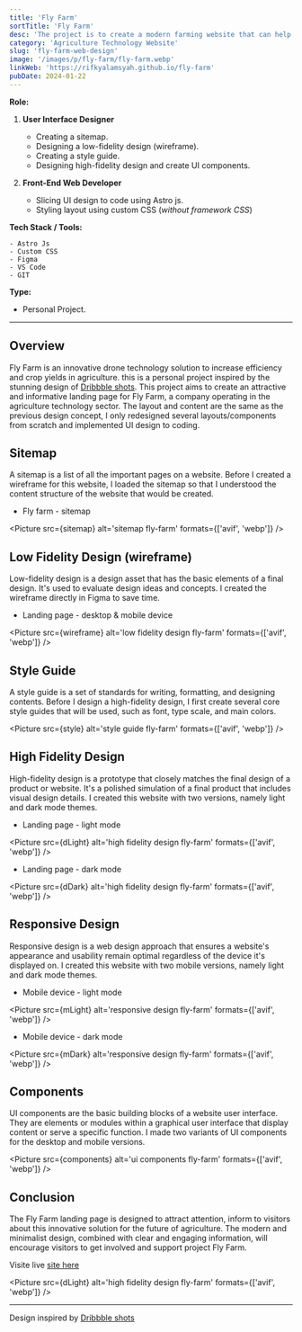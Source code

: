 ```yaml
---
title: 'Fly Farm'
sortTitle: 'Fly Farm'
desc: 'The project is to create a modern farming website that can help open the doors to the digitally connected world of modern farming.'
category: 'Agriculture Technology Website'
slug: 'fly-farm-web-design'
image: '/images/p/fly-farm/fly-farm.webp'
linkWeb: 'https://rifkyalamsyah.github.io/fly-farm'
pubDate: 2024-01-22
---
```


**Role:**

1. **User Interface Designer**

   - Creating a sitemap.
   - Designing a low-fidelity design (wireframe).
   - Creating a style guide.
   - Designing high-fidelity design and create UI components.

2. **Front-End Web Developer**

   - Slicing UI design to code using Astro js.
   - Styling layout using custom CSS (_without framework CSS_)

**Tech Stack / Tools:**

    - Astro Js
    - Custom CSS
    - Figma
    - VS Code
    - GIT

**Type:**

- Personal Project.

---


## Overview

Fly Farm is an innovative drone technology solution to increase efficiency and crop yields in agriculture. this is a personal project inspired by the stunning design of <a href='https://dribbble.com/shots/22691489-AgriFly-Agriculture-Technology-Website' target='_blank'>Dribbble shots</a>. This project aims to create an attractive and informative landing page for Fly Farm, a company operating in the agriculture technology sector. The layout and content are the same as the previous design concept, I only redesigned several layouts/components from scratch and implemented UI design to coding.

## Sitemap

A sitemap is a list of all the important pages on a website. Before I created a wireframe for this website, I loaded the sitemap so that I understood the content structure of the website that would be created.

- Fly farm - sitemap

<Picture src={sitemap} alt='sitemap fly-farm' formats={['avif', 'webp']} />

## Low Fidelity Design (wireframe)

Low-fidelity design is a design asset that has the basic elements of a final design. It's used to evaluate design ideas and concepts. I created the wireframe directly in Figma to save time.

- Landing page - desktop & mobile device

<Picture
  src={wireframe}
  alt='low fidelity design fly-farm'
  formats={['avif', 'webp']}
/>

## Style Guide

A style guide is a set of standards for writing, formatting, and designing contents. Before I design a high-fidelity design, I first create several core style guides that will be used, such as font, type scale, and main colors.

<Picture src={style} alt='style guide fly-farm' formats={['avif', 'webp']} />

## High Fidelity Design

High-fidelity design is a prototype that closely matches the final design of a product or website. It's a polished simulation of a final product that includes visual design details. I created this website with two versions, namely light and dark mode themes.

- Landing page - light mode

<Picture
  src={dLight}
  alt='high fidelity design fly-farm'
  formats={['avif', 'webp']}
/>

- Landing page - dark mode

<Picture
  src={dDark}
  alt='high fidelity design fly-farm'
  formats={['avif', 'webp']}
/>

## Responsive Design

Responsive design is a web design approach that ensures a website's appearance and usability remain optimal regardless of the device it's displayed on. I created this website with two mobile versions, namely light and dark mode themes.

- Mobile device - light mode

<Picture
  src={mLight}
  alt='responsive design fly-farm'
  formats={['avif', 'webp']}
/>

- Mobile device - dark mode

<Picture
  src={mDark}
  alt='responsive design fly-farm'
  formats={['avif', 'webp']}
/>

## Components

UI components are the basic building blocks of a website user interface. They are elements or modules within a graphical user interface that display content or serve a specific function. I made two variants of UI components for the desktop and mobile versions.

<Picture
  src={components}
  alt='ui components fly-farm'
  formats={['avif', 'webp']}
/>

## Conclusion

The Fly Farm landing page is designed to attract attention, inform to visitors about this innovative solution for the future of agriculture. The modern and minimalist design, combined with clear and engaging information, will encourage visitors to get involved and support project Fly Farm.

Visite live <a href='https://rifkyalamsyah.github.io/fly-farm' target='_blank'>site here</a>

<Picture
  src={dLight}
  alt='high fidelity design fly-farm'
  formats={['avif', 'webp']}
/>

---

Design inspired by <a href='https://dribbble.com/shots/22691489-AgriFly-Agriculture-Technology-Website' target='_blank'>Dribbble shots</a>
